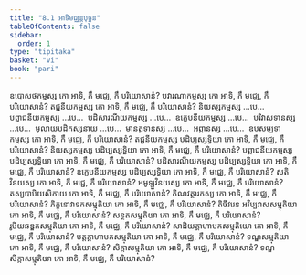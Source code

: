 ```yaml
---
title: "8.1 អាទិមជ្ឈន្តបុច្ឆន"
tableOfContents: false
sidebar:
  order: 1
type: "tipitaka"
basket: "vi"
book: "pari"
---
```



<DynamicBreadcrumb />

<Division number="332" book="pari">

<Paragraph number="1593" book="pari">
ឧបោសថកម្មស្ស កោ អាទិ, កឹ មជ្ឈេ, កឹ បរិយោសានំ? បវារណាកម្មស្ស កោ អាទិ, កឹ មជ្ឈេ, កឹ បរិយោសានំ? តជ្ជនីយកម្មស្ស កោ អាទិ, កឹ មជ្ឈេ, កឹ បរិយោសានំ? និយស្សកម្មស្ស …បេ…  បព្ពាជនីយកម្មស្ស …បេ…  បដិសារណីយកម្មស្ស …បេ…  ឧក្ខេបនីយកម្មស្ស …បេ…  បរិវាសទានស្ស …បេ…  មូលាយបដិកស្សនាយ …បេ…  មានត្តទានស្ស …បេ…  អព្ភានស្ស …បេ…  ឧបសម្បទាកម្មស្ស កោ អាទិ, កឹ មជ្ឈេ, កឹ បរិយោសានំ? តជ្ជនីយកម្មស្ស បដិប្បស្សទ្ធិយា កោ អាទិ, កឹ មជ្ឈេ, កឹ បរិយោសានំ? និយស្សកម្មស្ស បដិប្បស្សទ្ធិយា កោ អាទិ, កឹ មជ្ឈេ, កឹ បរិយោសានំ? បព្ពាជនីយកម្មស្ស បដិប្បស្សទ្ធិយា កោ អាទិ, កឹ មជ្ឈេ, កឹ បរិយោសានំ? បដិសារណីយកម្មស្ស បដិប្បស្សទ្ធិយា កោ អាទិ, កឹ មជ្ឈេ, កឹ បរិយោសានំ? ឧក្ខេបនីយកម្មស្ស បដិប្បស្សទ្ធិយា កោ អាទិ, កឹ មជ្ឈេ, កឹ បរិយោសានំ? សតិវិនយស្ស កោ អាទិ, កឹ មជ្ជេ, កឹ បរិយោសានំ? អមូឡ្ហវិនយស្ស កោ អាទិ, កឹ មជ្ឈេ, កឹ បរិយោសានំ? តស្សបាបិយសិកាយ កោ អាទិ, កឹ មជ្ឈេ, កឹ បរិយោសានំ? តិណវត្ថារកស្ស កោ អាទិ, កឹ មជ្ឈេ, កឹ បរិយោសានំ? ភិក្ខុនោវាទកសម្មុតិយា កោ អាទិ, កឹ មជ្ឈេ, កឹ បរិយោសានំ? តិចីវរេន អវិប្បវាសសម្មុតិយា កោ អាទិ, កឹ មជ្ឈេ, កឹ បរិយោសានំ? សន្ថតសម្មុតិយា កោ អាទិ, កឹ មជ្ឈេ, កឹ បរិយោសានំ? រូបិយឆឌ្ឌកសម្មុតិយា កោ អាទិ, កឹ មជ្ឈេ, កឹ បរិយោសានំ? សាដិយគ្គាហាបកសម្មុតិយោ កោ អាទិ, កឹ មជ្ឈេ, កឹ បរិយោសានំ? បត្តគ្គាហាបកសម្មុតិយា កោ អាទិ, កឹ មជ្ឈេ, កឹ បរិយោសានំ? ទណ្ឌសម្មុតិយា កោ អាទិ, កឹ មជ្ឈេ, កឹ បរិយោសានំ? សិក្កាសម្មុតិយា កោ អាទិ, កឹ មជ្ឈេ, កឹ បរិយោសានំ? ទណ្ឌសិក្កាសម្មុតិយា កោ អាទិ, កឹ មជ្ឈេ, កឹ បរិយោសានំ?
</Paragraph>
</Division>